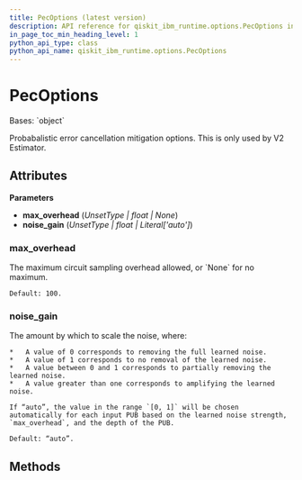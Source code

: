 ```yaml
---
title: PecOptions (latest version)
description: API reference for qiskit_ibm_runtime.options.PecOptions in the latest version of qiskit-ibm-runtime
in_page_toc_min_heading_level: 1
python_api_type: class
python_api_name: qiskit_ibm_runtime.options.PecOptions
---
```


# PecOptions

<Class id="qiskit_ibm_runtime.options.PecOptions" isDedicatedPage={true} github="https://github.com/Qiskit/qiskit-ibm-runtime/tree/stable/0.41/qiskit_ibm_runtime/options/pec_options.py#L20-L46" signature="PecOptions(max_overhead=Unset, noise_gain=Unset)" modifiers="class">
  Bases: `object`

  Probabalistic error cancellation mitigation options. This is only used by V2 Estimator.

  ## Attributes

  **Parameters**

  *   **max\_overhead** (*UnsetType | float | None*)
  *   **noise\_gain** (*UnsetType | float | Literal\['auto']*)

  ### max\_overhead

  <Attribute id="qiskit_ibm_runtime.options.PecOptions.max_overhead" attributeTypeHint="UnsetType | float | None" attributeValue="Unset">
    The maximum circuit sampling overhead allowed, or `None` for no maximum.

    Default: 100.
  </Attribute>

  ### noise\_gain

  <Attribute id="qiskit_ibm_runtime.options.PecOptions.noise_gain" attributeTypeHint="UnsetType | float | Literal['auto']" attributeValue="Unset">
    The amount by which to scale the noise, where:

    *   A value of 0 corresponds to removing the full learned noise.
    *   A value of 1 corresponds to no removal of the learned noise.
    *   A value between 0 and 1 corresponds to partially removing the learned noise.
    *   A value greater than one corresponds to amplifying the learned noise.

    If “auto”, the value in the range `[0, 1]` will be chosen automatically for each input PUB based on the learned noise strength, `max_overhead`, and the depth of the PUB.

    Default: “auto”.
  </Attribute>

  ## Methods
</Class>

